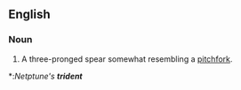 ==English==
===Noun===
#A three-pronged spear somewhat resembling a [[pitchfork]].
*:''Netptune's '''trident'''''